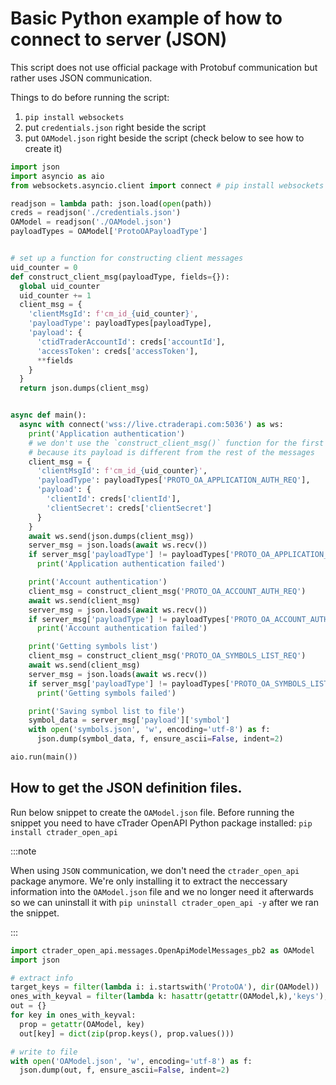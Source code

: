 # Basic Python example of how to connect to server (JSON)

This script does not use official package with Protobuf communication but rather
uses JSON communication.

Things to do before running the script:

1. `pip install websockets`
2. put `credentials.json` right beside the script
3. put `OAModel.json` right beside the script (check below to see how to create
   it)

```python
import json
import asyncio as aio
from websockets.asyncio.client import connect # pip install websockets

readjson = lambda path: json.load(open(path))
creds = readjson('./credentials.json')
OAModel = readjson('./OAModel.json')
payloadTypes = OAModel['ProtoOAPayloadType']


# set up a function for constructing client messages
uid_counter = 0
def construct_client_msg(payloadType, fields={}):
  global uid_counter
  uid_counter += 1
  client_msg = {
    'clientMsgId': f'cm_id_{uid_counter}',
    'payloadType': payloadTypes[payloadType],
    'payload': {
      'ctidTraderAccountId': creds['accountId'],
      'accessToken': creds['accessToken'],
      **fields
    }
  }
  return json.dumps(client_msg)


async def main():
  async with connect('wss://live.ctraderapi.com:5036') as ws:
    print('Application authentication')
    # we don't use the `construct_client_msg()` function for the first message,
    # because its payload is different from the rest of the messages
    client_msg = {
      'clientMsgId': f'cm_id_{uid_counter}',
      'payloadType': payloadTypes['PROTO_OA_APPLICATION_AUTH_REQ'],
      'payload': {
        'clientId': creds['clientId'],
        'clientSecret': creds['clientSecret']
      }
    }
    await ws.send(json.dumps(client_msg))
    server_msg = json.loads(await ws.recv())
    if server_msg['payloadType'] != payloadTypes['PROTO_OA_APPLICATION_AUTH_RES']:
      print('Application authentication failed')

    print('Account authentication')
    client_msg = construct_client_msg('PROTO_OA_ACCOUNT_AUTH_REQ')
    await ws.send(client_msg)
    server_msg = json.loads(await ws.recv())
    if server_msg['payloadType'] != payloadTypes['PROTO_OA_ACCOUNT_AUTH_RES']:
      print('Account authentication failed')

    print('Getting symbols list')
    client_msg = construct_client_msg('PROTO_OA_SYMBOLS_LIST_REQ')
    await ws.send(client_msg)
    server_msg = json.loads(await ws.recv())
    if server_msg['payloadType'] != payloadTypes['PROTO_OA_SYMBOLS_LIST_RES']:
      print('Getting symbols failed')

    print('Saving symbol list to file')
    symbol_data = server_msg['payload']['symbol']
    with open('symbols.json', 'w', encoding='utf-8') as f:
      json.dump(symbol_data, f, ensure_ascii=False, indent=2)

aio.run(main())
```

## How to get the JSON definition files.

Run below snippet to create the `OAModel.json` file. Before running the snippet
you need to have cTrader OpenAPI Python package installed:
`pip install ctrader_open_api`

:::note

When using `JSON` communication, we don't need the `ctrader_open_api` package
anymore. We're only installing it to extract the neccessary information into the
`OAModel.json` file and we no longer need it afterwards so we can uninstall it
with `pip uninstall ctrader_open_api -y` after we ran the snippet.

:::

```python
import ctrader_open_api.messages.OpenApiModelMessages_pb2 as OAModel
import json

# extract info
target_keys = filter(lambda i: i.startswith('ProtoOA'), dir(OAModel))
ones_with_keyval = filter(lambda k: hasattr(getattr(OAModel,k),'keys'), target_keys)
out = {}
for key in ones_with_keyval:
  prop = getattr(OAModel, key)
  out[key] = dict(zip(prop.keys(), prop.values()))

# write to file
with open('OAModel.json', 'w', encoding='utf-8') as f:
  json.dump(out, f, ensure_ascii=False, indent=2)
```
